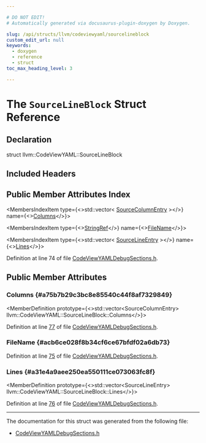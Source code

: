 ```yaml
---

# DO NOT EDIT!
# Automatically generated via docusaurus-plugin-doxygen by Doxygen.

slug: /api/structs/llvm/codeviewyaml/sourcelineblock
custom_edit_url: null
keywords:
  - doxygen
  - reference
  - struct
toc_max_heading_level: 3

---
```





# The `SourceLineBlock` Struct Reference

<DoxygenPage pluginConfig={pluginConfig}>



## Declaration

<CodeBlock>struct llvm::CodeViewYAML::SourceLineBlock</CodeBlock>

## Included Headers

<IncludesList>
<IncludesListItem
  filePath="llvm/ObjectYAML/CodeViewYAMLDebugSections.h"
  permalink="/docs/api/files/include/include/llvm/include/llvm/objectyaml/codeviewyamldebugsections-h"
  isLocal="true" />
</IncludesList>

## Public Member Attributes Index

<MembersIndex>

<MembersIndexItem
  type={<>std::vector&lt; <a href="/docs/api/structs/llvm/codeviewyaml/sourcecolumnentry">SourceColumnEntry</a> &gt;</>}
  name={<><a href="#a75b7b29c3bc8e85540c44f8af7329849">Columns</a></>}>
</MembersIndexItem>

<MembersIndexItem
  type={<><a href="/docs/api/classes/llvm/stringref">StringRef</a></>}
  name={<><a href="#acb6ce028f8b34cf6ce67bfdf02a6db73">FileName</a></>}>
</MembersIndexItem>

<MembersIndexItem
  type={<>std::vector&lt; <a href="/docs/api/structs/llvm/codeviewyaml/sourcelineentry">SourceLineEntry</a> &gt;</>}
  name={<><a href="#a31e4a9aee250ea550111ce073063fc8f">Lines</a></>}>
</MembersIndexItem>

</MembersIndex>


Definition at line 74 of file <a href="/docs/api/files/include/include/llvm/include/llvm/objectyaml/codeviewyamldebugsections-h">CodeViewYAMLDebugSections.h</a>.

<SectionDefinition>

## Public Member Attributes

### Columns {#a75b7b29c3bc8e85540c44f8af7329849}

<MemberDefinition
  prototype={<>std::vector&lt;SourceColumnEntry&gt; llvm::CodeViewYAML::SourceLineBlock::Columns</>}>

Definition at line <a href="/docs/api/files/include/include/llvm/include/llvm/objectyaml/codeviewyamldebugsections-h/#l00077">77</a> of file <a href="/docs/api/files/include/include/llvm/include/llvm/objectyaml/codeviewyamldebugsections-h">CodeViewYAMLDebugSections.h</a>.
</MemberDefinition>

### FileName {#acb6ce028f8b34cf6ce67bfdf02a6db73}

<MemberDefinition
  prototype="StringRef llvm::CodeViewYAML::SourceLineBlock::FileName">

Definition at line <a href="/docs/api/files/include/include/llvm/include/llvm/objectyaml/codeviewyamldebugsections-h/#l00075">75</a> of file <a href="/docs/api/files/include/include/llvm/include/llvm/objectyaml/codeviewyamldebugsections-h">CodeViewYAMLDebugSections.h</a>.
</MemberDefinition>

### Lines {#a31e4a9aee250ea550111ce073063fc8f}

<MemberDefinition
  prototype={<>std::vector&lt;SourceLineEntry&gt; llvm::CodeViewYAML::SourceLineBlock::Lines</>}>

Definition at line <a href="/docs/api/files/include/include/llvm/include/llvm/objectyaml/codeviewyamldebugsections-h/#l00076">76</a> of file <a href="/docs/api/files/include/include/llvm/include/llvm/objectyaml/codeviewyamldebugsections-h">CodeViewYAMLDebugSections.h</a>.
</MemberDefinition>

</SectionDefinition>

<hr/>

The documentation for this struct was generated from the following file:

<ul>
<li><a href="/docs/api/files/include/include/llvm/include/llvm/objectyaml/codeviewyamldebugsections-h">CodeViewYAMLDebugSections.h</a></li>
</ul>

</DoxygenPage>
